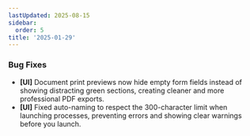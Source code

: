 ```yaml
---
lastUpdated: 2025-08-15
sidebar:
  order: 5
title: '2025-01-29'
---
```


### Bug Fixes

- **[UI]** Document print previews now hide empty form fields instead of showing distracting green sections, creating cleaner and more professional PDF exports.
- **[UI]** Fixed auto-naming to respect the 300-character limit when launching processes, preventing errors and showing clear warnings before you launch.